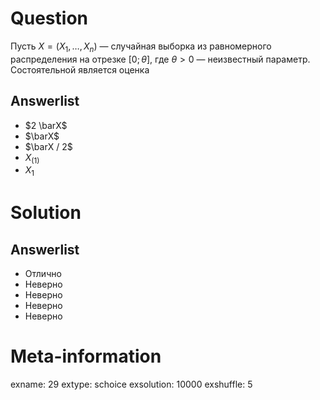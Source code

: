 Question
========
  Пусть $X = (X_1, \, \ldots, \, X_n)$ — случайная выборка из равномерного распределения на отрезке $[0; \, \theta]$, где $\theta > 0$ — неизвестный параметр.
  Состоятельной является оценка

Answerlist
----------
*  $2 \barX$
*  $\barX$
*  $\barX / 2$
*  $X_(1)$
*  $X_1$

Solution
========

Answerlist
----------
*  Отлично
*  Неверно
*  Неверно
*  Неверно
*  Неверно

Meta-information
================
exname: 29
extype: schoice
exsolution: 10000
exshuffle: 5
